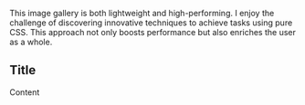 
This image gallery is both lightweight and high-performing. I enjoy the challenge of discovering innovative techniques to achieve tasks using pure CSS. This approach not only boosts performance but also enriches the user  as a whole.

## Title

Content
